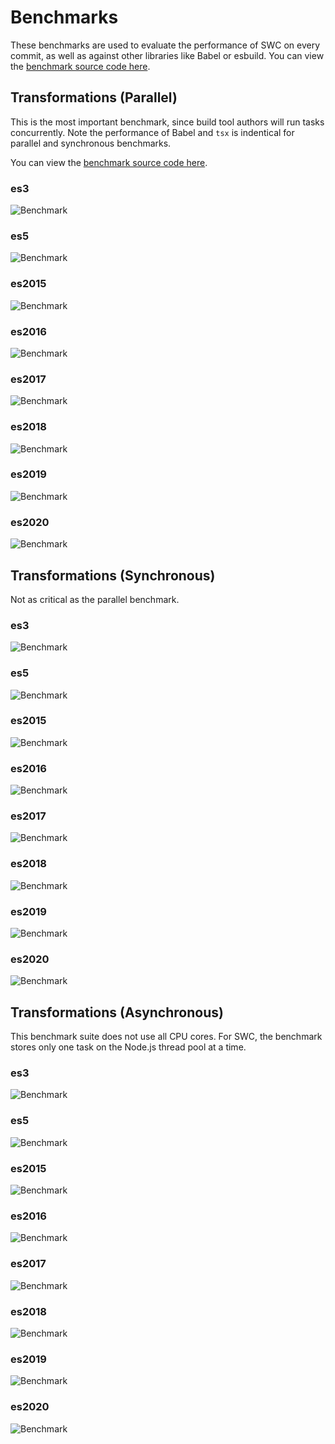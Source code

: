 
# Benchmarks

These benchmarks are used to evaluate the performance of SWC on every commit, as well as against other libraries like Babel or esbuild. You can view the [benchmark source code here](https://github.com/swc-project/swc/blob/main/.github/workflows/bench.yml).

<Benchmark />

## Transformations (Parallel)

This is the most important benchmark, since build tool authors will run tasks concurrently. Note the performance of Babel and `tsx` is indentical for parallel and synchronous benchmarks.

You can view the [benchmark source code here](https://github.com/kdy1/benchmark-done-right).

### es3

![Benchmark](https://raw.githubusercontent.com/kdy1/benchmark-done-right/main/images/transform/parallel/es3.png)

### es5

![Benchmark](https://raw.githubusercontent.com/kdy1/benchmark-done-right/main/images/transform/parallel/es5.png)

### es2015

![Benchmark](https://raw.githubusercontent.com/kdy1/benchmark-done-right/main/images/transform/parallel/es2015.png)

### es2016

![Benchmark](https://raw.githubusercontent.com/kdy1/benchmark-done-right/main/images/transform/parallel/es2016.png)

### es2017

![Benchmark](https://raw.githubusercontent.com/kdy1/benchmark-done-right/main/images/transform/parallel/es2017.png)

### es2018

![Benchmark](https://raw.githubusercontent.com/kdy1/benchmark-done-right/main/images/transform/parallel/es2018.png)

### es2019

![Benchmark](https://raw.githubusercontent.com/kdy1/benchmark-done-right/main/images/transform/parallel/es2019.png)

### es2020

![Benchmark](https://raw.githubusercontent.com/kdy1/benchmark-done-right/main/images/transform/parallel/es2020.png)

## Transformations (Synchronous)

Not as critical as the parallel benchmark.

### es3

![Benchmark](https://raw.githubusercontent.com/kdy1/benchmark-done-right/main/images/transform/sync/es3.png)

### es5

![Benchmark](https://raw.githubusercontent.com/kdy1/benchmark-done-right/main/images/transform/sync/es5.png)

### es2015

![Benchmark](https://raw.githubusercontent.com/kdy1/benchmark-done-right/main/images/transform/sync/es2015.png)

### es2016

![Benchmark](https://raw.githubusercontent.com/kdy1/benchmark-done-right/main/images/transform/sync/es2016.png)

### es2017

![Benchmark](https://raw.githubusercontent.com/kdy1/benchmark-done-right/main/images/transform/sync/es2017.png)

### es2018

![Benchmark](https://raw.githubusercontent.com/kdy1/benchmark-done-right/main/images/transform/sync/es2018.png)

### es2019

![Benchmark](https://raw.githubusercontent.com/kdy1/benchmark-done-right/main/images/transform/sync/es2019.png)

### es2020

![Benchmark](https://raw.githubusercontent.com/kdy1/benchmark-done-right/main/images/transform/sync/es2020.png)

## Transformations (Asynchronous)

This benchmark suite does not use all CPU cores. For SWC, the benchmark stores only one task on the Node.js thread pool at a time.

### es3

![Benchmark](https://raw.githubusercontent.com/kdy1/benchmark-done-right/main/images/transform/async/es3.png)

### es5

![Benchmark](https://raw.githubusercontent.com/kdy1/benchmark-done-right/main/images/transform/async/es5.png)

### es2015

![Benchmark](https://raw.githubusercontent.com/kdy1/benchmark-done-right/main/images/transform/async/es2015.png)

### es2016

![Benchmark](https://raw.githubusercontent.com/kdy1/benchmark-done-right/main/images/transform/async/es2016.png)

### es2017

![Benchmark](https://raw.githubusercontent.com/kdy1/benchmark-done-right/main/images/transform/async/es2017.png)

### es2018

![Benchmark](https://raw.githubusercontent.com/kdy1/benchmark-done-right/main/images/transform/async/es2018.png)

### es2019

![Benchmark](https://raw.githubusercontent.com/kdy1/benchmark-done-right/main/images/transform/async/es2019.png)

### es2020

![Benchmark](https://raw.githubusercontent.com/kdy1/benchmark-done-right/main/images/transform/async/es2020.png)
